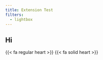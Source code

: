 ```yaml
---
title: Extension Test
filters:
  - lightbox
---
```


## Hi

{{< fa regular heart >}}
{{< fa solid heart >}}